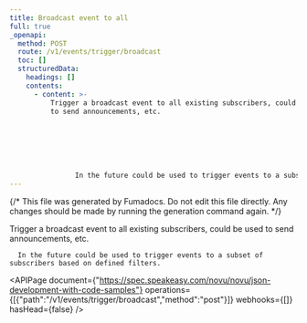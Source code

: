 ```yaml
---
title: Broadcast event to all
full: true
_openapi:
  method: POST
  route: /v1/events/trigger/broadcast
  toc: []
  structuredData:
    headings: []
    contents:
      - content: >-
          Trigger a broadcast event to all existing subscribers, could be used
          to send announcements, etc.







                In the future could be used to trigger events to a subset of subscribers based on defined filters.
---
```


{/* This file was generated by Fumadocs. Do not edit this file directly. Any changes should be made by running the generation command again. */}

Trigger a broadcast event to all existing subscribers, could be used to send announcements, etc.







      In the future could be used to trigger events to a subset of subscribers based on defined filters.

<APIPage document={"https://spec.speakeasy.com/novu/novu/json-development-with-code-samples"} operations={[{"path":"/v1/events/trigger/broadcast","method":"post"}]} webhooks={[]} hasHead={false} />